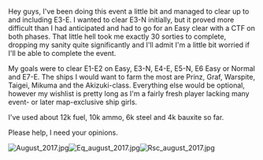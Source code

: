 <p style="font-weight:normal;">Hey guys, I've been doing this event a little bit and managed to clear up to and including E3-E. I wanted to clear E3-N initially, but it proved more difficult than I had anticipated and had to go for an Easy clear with a CTF on both phases. That little hell took me exactly 30 sorties to complete, dropping my sanity quite significantly and I'll admit I'm a little bit worried if I'll be able to complete the event.</p>

<p style="font-weight:normal;">My goals were to clear E1-E2 on Easy, E3-N, E4-E, E5-N, E6 Easy or Normal and E7-E. The ships I would want to farm the most are Prinz, Graf, Warspite, Taigei, Mikuma and the Akizuki-class. Everything else would be optional, however my wishlist is pretty long as I'm a fairly fresh player lacking many event- or later map-exclusive ship girls.</p>

<p style="font-weight:normal;">I've used about 12k fuel, 10k ammo, 6k steel and 4k bauxite so far.</p>

<p style="font-weight:normal;">Please help, I need your opinions.</p>

[[File:August_2017.jpg|thumb]][[File:Eq_august_2017.jpg|thumb]][[File:Rsc_august_2017.jpg|thumb]]<ac_metadata title="Good enough for easy-medium? Please help."> </ac_metadata>